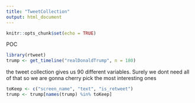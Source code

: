 ```yaml
---
title: "TweetCollection"
output: html_document
---
```


```r
knitr::opts_chunk$set(echo = TRUE)
```

POC
```r
library(rtweet)
trump <- get_timeline("realDonaldTrump", n = 180)
```
the tweet collection gives us 90 different variables. Surely we dont need all of that so we are gonna cherry pick the most interesting ones
```r
toKeep <- c("screen_name", "text", "is_retweet")
trump <- trump[names(trump) %in% toKeep]
```

